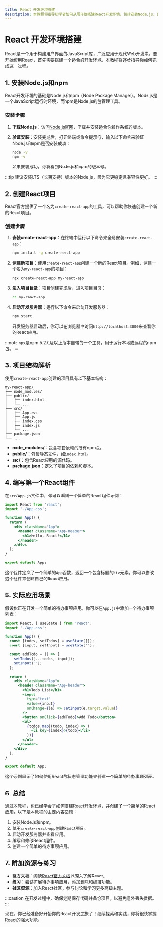```yaml
---
title: React 开发环境搭建
description: 本教程将指导初学者如何从零开始搭建React开发环境，包括安装Node.js、创建React项目、运行开发服务器等步骤。
---
```


# React 开发环境搭建

React是一个用于构建用户界面的JavaScript库，广泛应用于现代Web开发中。要开始使用React，首先需要搭建一个适合的开发环境。本教程将逐步指导你如何完成这一过程。

## 1. 安装Node.js和npm

React开发环境的基础是Node.js和npm（Node Package Manager）。Node.js是一个JavaScript运行时环境，而npm是Node.js的包管理工具。

### 安装步骤

1. **下载Node.js**：访问[Node.js官网](https://nodejs.org/)，下载并安装适合你操作系统的版本。
2. **验证安装**：安装完成后，打开终端或命令提示符，输入以下命令来验证Node.js和npm是否安装成功：

   ```bash
   node -v
   npm -v
   ```

   如果安装成功，你将看到Node.js和npm的版本号。

:::tip
建议安装LTS（长期支持）版本的Node.js，因为它更稳定且兼容性更好。
:::

## 2. 创建React项目

React官方提供了一个名为`create-react-app`的工具，可以帮助你快速创建一个新的React项目。

### 创建步骤

1. **安装create-react-app**：在终端中运行以下命令来全局安装`create-react-app`：

   ```bash
   npm install -g create-react-app
   ```

2. **创建新项目**：使用`create-react-app`创建一个新的React项目。例如，创建一个名为`my-react-app`的项目：

   ```bash
   npx create-react-app my-react-app
   ```

3. **进入项目目录**：项目创建完成后，进入项目目录：

   ```bash
   cd my-react-app
   ```

4. **启动开发服务器**：运行以下命令来启动开发服务器：

   ```bash
   npm start
   ```

   开发服务器启动后，你可以在浏览器中访问`http://localhost:3000`来查看你的React应用。

:::note
`npx`是npm 5.2.0及以上版本自带的一个工具，用于运行本地或远程的npm包。
:::

## 3. 项目结构解析

使用`create-react-app`创建的项目具有以下基本结构：

```
my-react-app/
├── node_modules/
├── public/
│   ├── index.html
│   └── ...
├── src/
│   ├── App.css
│   ├── App.js
│   ├── index.css
│   ├── index.js
│   └── ...
├── package.json
└── ...
```

- **node_modules/**：包含项目依赖的所有npm包。
- **public/**：包含静态文件，如`index.html`。
- **src/**：包含React应用的源代码。
- **package.json**：定义了项目的依赖和脚本。

## 4. 编写第一个React组件

在`src/App.js`文件中，你可以看到一个简单的React组件示例：

```jsx
import React from 'react';
import './App.css';

function App() {
  return (
    <div className="App">
      <header className="App-header">
        <h1>Hello, React!</h1>
      </header>
    </div>
  );
}

export default App;
```

这个组件定义了一个简单的`App`函数，返回一个包含标题的`div`元素。你可以修改这个组件来创建自己的React应用。

## 5. 实际应用场景

假设你正在开发一个简单的待办事项应用。你可以在`App.js`中添加一个待办事项列表：

```jsx
import React, { useState } from 'react';
import './App.css';

function App() {
  const [todos, setTodos] = useState([]);
  const [input, setInput] = useState('');

  const addTodo = () => {
    setTodos([...todos, input]);
    setInput('');
  };

  return (
    <div className="App">
      <header className="App-header">
        <h1>Todo List</h1>
        <input
          type="text"
          value={input}
          onChange={(e) => setInput(e.target.value)}
        />
        <button onClick={addTodo}>Add Todo</button>
        <ul>
          {todos.map((todo, index) => (
            <li key={index}>{todo}</li>
          ))}
        </ul>
      </header>
    </div>
  );
}

export default App;
```

这个示例展示了如何使用React的状态管理功能来创建一个简单的待办事项列表。

## 6. 总结

通过本教程，你已经学会了如何搭建React开发环境，并创建了一个简单的React应用。以下是本教程的主要内容回顾：

1. 安装Node.js和npm。
2. 使用`create-react-app`创建React项目。
3. 启动开发服务器并查看应用。
4. 编写和修改React组件。
5. 创建一个简单的待办事项应用。

## 7. 附加资源与练习

- **官方文档**：阅读[React官方文档](https://reactjs.org/docs/getting-started.html)以深入了解React。
- **练习**：尝试扩展待办事项应用，添加删除和编辑功能。
- **社区资源**：加入React社区，参与讨论和学习更多高级主题。

:::caution
在开发过程中，确保定期保存代码并备份项目，以避免意外丢失数据。
:::

现在，你已经准备好开始你的React开发之旅了！继续探索和实践，你将很快掌握React的强大功能。